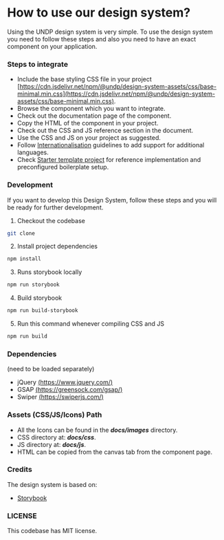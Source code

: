 
<Meta
  title="Getting started/How to use our design system?"
/>

# How to use our design system?

Using the UNDP design system is very simple. To use the design system you need to follow these steps and also you need to have an exact component on your application.

### Steps to integrate

- Include the base styling CSS file in your project [https://cdn.jsdelivr.net/npm/@undp/design-system-assets/css/base-minimal.min.css](https://cdn.jsdelivr.net/npm/@undp/design-system-assets/css/base-minimal.min.css).
- Browse the component which you want to integrate.
- Check out the documentation page of the component.
- Copy the HTML of the component in your project.
- Check out the CSS and JS reference section in the document.
- Use the CSS and JS on your project as suggested.
- Follow [Internationalisation](?path=/docs/getting-started-internationalization--docs) guidelines to add support for additional languages.
- Check [Starter template project](https://github.com/undp/design-system-starter-template) for reference implementation and preconfigured boilerplate setup.

### Development

If you want to develop this Design System, follow these steps and you will be ready for further development.

1. Checkout the codebase

```bash
git clone
```

2. Install project dependencies

```bash
npm install
```

3. Runs storybook locally

```bash
npm run storybook
```

4. Build storybook

```bash
npm run build-storybook
```

5. Run this command whenever compiling CSS and JS

```bash
npm run build
```

### Dependencies
(need to be loaded separately)

- jQuery [(https://www.jquery.com/)](https://www.jquery.com/)
- GSAP [(https://greensock.com/gsap/)](https://greensock.com/gsap/)
- Swiper [(https://swiperjs.com/)](https://swiperjs.com/)

### Assets (CSS/JS/Icons) Path

- All the Icons can be found in the **_docs/images_** directory.
- CSS directory at: **_docs/css_**.
- JS directory at: **_docs/js_**.
- HTML can be copied from the canvas tab from the component page.

### Credits

The design system is based on:

- [Storybook](https://storybook.js.org/)

### LICENSE

This codebase has MIT license.
